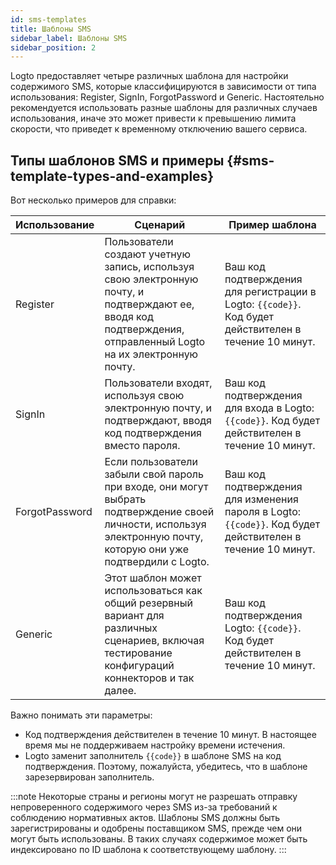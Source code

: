 ```yaml
---
id: sms-templates
title: Шаблоны SMS
sidebar_label: Шаблоны SMS
sidebar_position: 2
---
```


Logto предоставляет четыре различных шаблона для настройки содержимого SMS, которые классифицируются в зависимости от типа использования: Register, SignIn, ForgotPassword и Generic. Настоятельно рекомендуется использовать разные шаблоны для различных случаев использования, иначе это может привести к превышению лимита скорости, что приведет к временному отключению вашего сервиса.

## Типы шаблонов SMS и примеры \{#sms-template-types-and-examples}

Вот несколько примеров для справки:

| Использование  | Сценарий                                                                                                                                                          | Пример шаблона                                                                                             |
| -------------- | ----------------------------------------------------------------------------------------------------------------------------------------------------------------- | ---------------------------------------------------------------------------------------------------------- |
| Register       | Пользователи создают учетную запись, используя свою электронную почту, и подтверждают ее, вводя код подтверждения, отправленный Logto на их электронную почту.    | Ваш код подтверждения для регистрации в Logto: `{{code}}`. Код будет действителен в течение 10 минут.      |
| SignIn         | Пользователи входят, используя свою электронную почту, и подтверждают, вводя код подтверждения вместо пароля.                                                     | Ваш код подтверждения для входа в Logto: `{{code}}`. Код будет действителен в течение 10 минут.            |
| ForgotPassword | Если пользователи забыли свой пароль при входе, они могут выбрать подтверждение своей личности, используя электронную почту, которую они уже подтвердили с Logto. | Ваш код подтверждения для изменения пароля в Logto: `{{code}}`. Код будет действителен в течение 10 минут. |
| Generic        | Этот шаблон может использоваться как общий резервный вариант для различных сценариев, включая тестирование конфигураций коннекторов и так далее.                  | Ваш код подтверждения Logto: `{{code}}`. Код будет действителен в течение 10 минут.                        |

Важно понимать эти параметры:

- Код подтверждения действителен в течение 10 минут. В настоящее время мы не поддерживаем настройку времени истечения.
- Logto заменит заполнитель `{{code}}` в шаблоне SMS на код подтверждения. Поэтому, пожалуйста, убедитесь, что в шаблоне зарезервирован заполнитель.

:::note
Некоторые страны и регионы могут не разрешать отправку непроверенного содержимого через SMS из-за требований к соблюдению нормативных актов. Шаблоны SMS должны быть зарегистрированы и одобрены поставщиком SMS, прежде чем они могут быть использованы. В таких случаях содержимое может быть индексировано по ID шаблона к соответствующему шаблону.
:::
